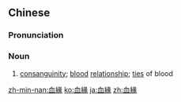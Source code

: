 ==Chinese==
{{zh-forms|s=血缘}}

===Pronunciation===
{{zh-pron
|m=血yuán
|c=hyut3 jyun4
|mn=hiat-iân
|cat=n
}}

===Noun===
{{zh-noun}}

# [[consanguinity]]; [[blood]] [[relationship]]; [[tie]]s of blood

[[zh-min-nan:血緣]]
[[ko:血緣]]
[[ja:血緣]]
[[zh:血緣]]